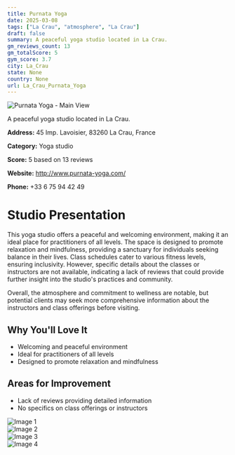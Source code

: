 ```yaml
---
title: Purnata Yoga
date: 2025-03-08
tags: ["La Crau", "atmosphere", "La Crau"]  
draft: false
summary: A peaceful yoga studio located in La Crau.
gm_reviews_count: 13
gm_totalScore: 5
gym_score: 3.7
city: La_Crau
state: None
country: None
url: La_Crau_Purnata_Yoga
---
```


<div className="aspect-[16/9] relative my-8">
  <img 
    src="https://lh5.googleusercontent.com/p/AF1QipOMnL_3bQpYpmXhjz2XEldFjEHqcEDHr5Ytvyx0=w1920-h1080-k-no"
    alt="Purnata Yoga - Main View"
    className="object-cover absolute inset-0 w-full h-full rounded-lg"
  />
</div>

A peaceful yoga studio located in La Crau.

**Address:** 45 Imp. Lavoisier, 83260 La Crau, France

**Category:** Yoga studio

**Score:** 5 based on 13 reviews

**Website:** http://www.purnata-yoga.com/

**Phone:** +33 6 75 94 42 49

# Studio Presentation

This yoga studio offers a peaceful and welcoming environment, making it an ideal place for practitioners of all levels. The space is designed to promote relaxation and mindfulness, providing a sanctuary for individuals seeking balance in their lives. Class schedules cater to various fitness levels, ensuring inclusivity. However, specific details about the classes or instructors are not available, indicating a lack of reviews that could provide further insight into the studio's practices and community.

Overall, the atmosphere and commitment to wellness are notable, but potential clients may seek more comprehensive information about the instructors and class offerings before visiting.

## Why You'll Love It

- Welcoming and peaceful environment
- Ideal for practitioners of all levels
- Designed to promote relaxation and mindfulness

## Areas for Improvement

- Lack of reviews providing detailed information
- No specifics on class offerings or instructors

<div className="grid grid-cols-1 xl:grid-cols-2 gap-4 my-8">
<div className="aspect-[4/3] relative"><img src="https://lh5.googleusercontent.com/p/AF1QipMijTrnhZ84L10MNaKKqNK23tmScz3RixF0QHN-=w1920-h1080-k-no" alt="Image 1" className="object-cover absolute inset-0 w-full h-full rounded-lg" /></div>
<div className="aspect-[4/3] relative"><img src="https://lh5.googleusercontent.com/p/AF1QipNj40Nd7xMNCebDQJueA6RAh0-0D4S8ZjKWUdOV=w1920-h1080-k-no" alt="Image 2" className="object-cover absolute inset-0 w-full h-full rounded-lg" /></div>
<div className="aspect-[4/3] relative"><img src="https://lh5.googleusercontent.com/p/AF1QipNeN3duEn-ccnsvxoh6P38UpwWaw815J5ApXok1=w1920-h1080-k-no" alt="Image 3" className="object-cover absolute inset-0 w-full h-full rounded-lg" /></div>
<div className="aspect-[4/3] relative"><img src="https://lh5.googleusercontent.com/p/AF1QipNugM3dt4XGhFq6NrhNfY7Yh5JN2uvz_LD1ABaP=w1920-h1080-k-no" alt="Image 4" className="object-cover absolute inset-0 w-full h-full rounded-lg" /></div>
</div>